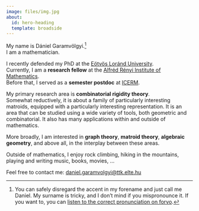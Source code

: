 ```yaml
---
image: files/img.jpg
about:
  id: hero-heading
  template: broadside
---
```


:::{#hero-heading}

:::{.opening-lines}
My name is [Dániel Garamvölgyi]{.my-name}.^[You can safely disregard the accent in my forename and just call me Daniel.
My surname is tricky, and I don't mind if you mispronounce it. If you want to, you can <a href=https://forvo.com/word/garamv%C3%B6lgyi/ target="_blank">listen to the correct pronunciation on forvo</a>.]\
I am a [mathematician]{.my-name}.

I recently defended my PhD at the [Eötvös Loránd University](https://www.math.elte.hu/en/).\
Currently, I am a **research fellow** at the [Alfréd Rényi Institute of Mathematics](https://www.renyi.hu/en).\
Before that, I served as a **semester postdoc** at [ICERM](https://icerm.brown.edu/).

My primary research area is **combinatorial rigidity theory**.\
Somewhat reductively, it is about a family of particularly interesting matroids, equipped with a particularly interesting representation.
It is an area that can be studied using a wide variety of tools, both geometric and combinatorial. It also has many applications within and outside of mathematics.

More broadly, I am interested in **graph theory**, **matroid theory**, **algebraic geometry**, and above all, in the interplay between these areas. 
<!-- I like algebraic matroids, which allow study certain geometric problems by looking at them through the lens of matroid theory. -->

Outside of mathematics, I enjoy rock climbing, hiking in the mountains, playing and writing music, books, movies, ...

Feel free to contact me: [daniel.garamvolgyi@ttk.elte.hu](mailto:daniel.garamvolgyi@ttk.elte.hu){.paper-link}
:::



:::

